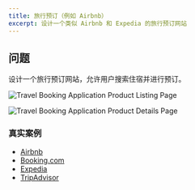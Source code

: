 ```yaml
---
title: 旅行预订（例如 Airbnb）
excerpt: 设计一个类似 Airbnb 和 Expedia 的旅行预订网站
---
```


## 问题

设计一个旅行预订网站，允许用户搜索住宿并进行预订。

![Travel Booking Application Product Listing Page](/img/questions/travel-booking-airbnb/travel-booking-plp.png)

![Travel Booking Application Product Details Page](/img/questions/travel-booking-airbnb/travel-booking-pdp.png)

### 真实案例

* [Airbnb](https://airbnb.com)
* [Booking.com](https://www.booking.com)
* [Expedia](https://www.expedia.com)
* [TripAdvisor](https://www.tripadvisor.com)
